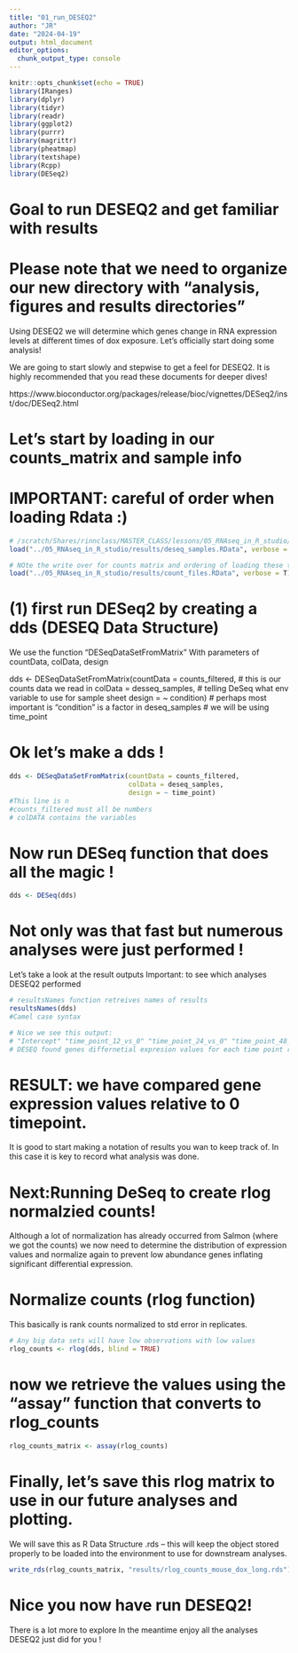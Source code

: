 ```yaml
---
title: "01_run_DESEQ2"
author: "JR"
date: "2024-04-19"
output: html_document
editor_options: 
  chunk_output_type: console
---
```


```r
knitr::opts_chunk$set(echo = TRUE)
library(IRanges)
library(dplyr)
library(tidyr)
library(readr)
library(ggplot2)
library(purrr)
library(magrittr)
library(pheatmap)
library(textshape)
library(Rcpp)
library(DESeq2)
```

# Goal to run DESEQ2 and get familiar with results
# Please note that we need to organize our new directory with "analysis, figures and results directories"
Using DESEQ2 we will determine which genes change in RNA expression levels
at different times of dox exposure. Let's officially start doing some analysis!

We are going to start slowly and stepwise to get a feel for DESEQ2.
It is highly recommended that you read these documents for deeper dives!

https://www.bioconductor.org/packages/release/bioc/vignettes/DESeq2/inst/doc/DESeq2.html


# Let's start by loading in our counts_matrix and sample info
# IMPORTANT: careful of order when loading Rdata :)
```r

# /scratch/Shares/rinnclass/MASTER_CLASS/lessons/05_RNAseq_in_R_studio/results
load("../05_RNAseq_in_R_studio/results/deseq_samples.RData", verbose = T)

# NOte the write over for counts matrix and ordering of loading these two objects
load("../05_RNAseq_in_R_studio/results/count_files.RData", verbose = T)

```

# (1) first run DESeq2 by creating a dds (DESEQ Data Structure) 
We use the function "DESeqDataSetFromMatrix"
With parameters of countData, colData, design

dds <- DESeqDataSetFromMatrix(countData = counts_filtered,
                              # this is our counts data we read in
                              colData = desseq_samples,
                              # telling DeSeq what env variable to use for sample sheet
                              design = ~ condition)
                              # perhaps most important is "condition" is a factor in deseq_samples
                              # we will be using time_point
                              
# Ok let's make a dds !

```r

dds <- DESeqDataSetFromMatrix(countData = counts_filtered,
                              colData = deseq_samples,
                              design = ~ time_point)
#This line is n
#counts_filtered must all be numbers
# colDATA contains the variables 
```

# Now run DESeq function that does all the magic !
```r

dds <- DESeq(dds)

```

# Not only was that fast but numerous analyses were just performed !
Let's take a look at the result outputs
Important: to see which analyses DESEQ2 performed 

```r

# resultsNames function retreives names of results
resultsNames(dds)
#Camel case syntax

# Nice we see this output:
# "Intercept" "time_point_12_vs_0" "time_point_24_vs_0" "time_point_48_vs_0" "time_point_96_vs_0"
# DESEQ found genes differnetial expresion values for each time point relative to 0 time point.


```
# RESULT: we have compared gene expression values relative to 0 timepoint.
It is good to start making a notation of results you wan to keep track of.
In this case it is key to record what analysis was done.

# Next:Running DeSeq to create rlog normalzied counts!
Although a lot of normalization has already occurred from
Salmon (where we got the counts) we now need to determine the 
distribution of expression values and normalize again to prevent
low abundance genes inflating significant differential expression. 


#  Normalize counts (rlog function)
This basically is rank counts normalized to std error in replicates.

```r
# Any big data sets will have low observations with low values
rlog_counts <- rlog(dds, blind = TRUE)
```

# now we retrieve the values using the "assay" function that converts to rlog_counts
```r
rlog_counts_matrix <- assay(rlog_counts)

```

# Finally, let's save this rlog matrix to use in our future analyses and plotting.
We will save this as R Data Structure .rds -- this will keep the object stored properly
to be loaded into the environment to use for downstream analyses.

```r

write_rds(rlog_counts_matrix, "results/rlog_counts_mouse_dox_long.rds")

```

# Nice you now have run DESEQ2! 
There is a lot more to explore
In the meantime enjoy all the analyses DESEQ2 just did for you !